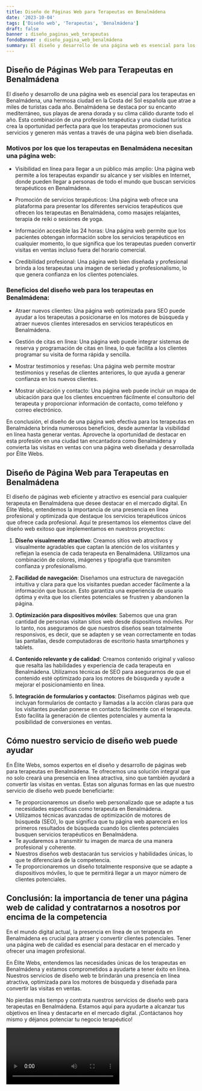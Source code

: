 ```yaml
---
title: Diseño de Páginas Web para Terapeutas en Benalmádena
date: '2023-10-04'
tags: ['Diseño web', 'Terapeutas', 'Benalmádena']
draft: false
banner : diseño_paginas_web_terapeutas
fondoBanner : diseño_pagina_web_benalmádena
summary: El diseño y desarrollo de una página web es esencial para los terapeutas en Benalmádena, una hermosa ciudad en la Costa del Sol española que atrae a miles de turistas cada año. Benalmádena se destaca por su encanto mediterráneo, sus playas de arena dorada y su clima cálido durante todo el año. Esta combinación de una profesión terapéutica y una ciudad turística crea la oportunidad perfecta para que los terapeutas promocionen sus servicios y generen más ventas a través de una página web bien diseñada.
---
```


## Diseño de Páginas Web para Terapeutas en Benalmádena

El diseño y desarrollo de una página web es esencial para los terapeutas en Benalmádena, una hermosa ciudad en la Costa del Sol española que atrae a miles de turistas cada año. Benalmádena se destaca por su encanto mediterráneo, sus playas de arena dorada y su clima cálido durante todo el año. Esta combinación de una profesión terapéutica y una ciudad turística crea la oportunidad perfecta para que los terapeutas promocionen sus servicios y generen más ventas a través de una página web bien diseñada.

### Motivos por los que los terapeutas en Benalmádena necesitan una página web:

- Visibilidad en línea para llegar a un público más amplio: Una página web permite a los terapeutas expandir su alcance y ser visibles en Internet, donde pueden llegar a personas de todo el mundo que buscan servicios terapéuticos en Benalmádena.

- Promoción de servicios terapéuticos: Una página web ofrece una plataforma para presentar los diferentes servicios terapéuticos que ofrecen los terapeutas en Benalmádena, como masajes relajantes, terapia de reiki o sesiones de yoga. 

- Información accesible las 24 horas: Una página web permite que los pacientes obtengan información sobre los servicios terapéuticos en cualquier momento, lo que significa que los terapeutas pueden convertir visitas en ventas incluso fuera del horario comercial.

- Credibilidad profesional: Una página web bien diseñada y profesional brinda a los terapeutas una imagen de seriedad y profesionalismo, lo que genera confianza en los clientes potenciales.

### Beneficios del diseño web para los terapeutas en Benalmádena:

- Atraer nuevos clientes: Una página web optimizada para SEO puede ayudar a los terapeutas a posicionarse en los motores de búsqueda y atraer nuevos clientes interesados en servicios terapéuticos en Benalmádena.

- Gestión de citas en línea: Una página web puede integrar sistemas de reserva y programación de citas en línea, lo que facilita a los clientes programar su visita de forma rápida y sencilla.

- Mostrar testimonios y reseñas: Una página web permite mostrar testimonios y reseñas de clientes anteriores, lo que ayuda a generar confianza en los nuevos clientes.

- Mostrar ubicación y contacto: Una página web puede incluir un mapa de ubicación para que los clientes encuentren fácilmente el consultorio del terapeuta y proporcionar información de contacto, como teléfono y correo electrónico.

En conclusión, el diseño de una página web efectiva para los terapeutas en Benalmádena brinda numerosos beneficios, desde aumentar la visibilidad en línea hasta generar ventas. Aproveche la oportunidad de destacar en esta profesión en una ciudad tan encantadora como Benalmádena y convierta las visitas en ventas con una página web diseñada y desarrollada por Élite Webs.

<GifSeo />

<Cta />

## Diseño de Página Web para Terapeutas en Benalmádena

El diseño de páginas web eficiente y atractivo es esencial para cualquier terapeuta en Benalmádena que desee destacar en el mercado digital. En Élite Webs, entendemos la importancia de una presencia en línea profesional y optimizada que destaque los servicios terapéuticos únicos que ofrece cada profesional. Aquí te presentamos los elementos clave del diseño web exitoso que implementamos en nuestros proyectos:

1. **Diseño visualmente atractivo**: Creamos sitios web atractivos y visualmente agradables que captan la atención de los visitantes y reflejan la esencia de cada terapeuta en Benalmádena. Utilizamos una combinación de colores, imágenes y tipografía que transmiten confianza y profesionalismo.

2. **Facilidad de navegación**: Diseñamos una estructura de navegación intuitiva y clara para que los visitantes puedan acceder fácilmente a la información que buscan. Esto garantiza una experiencia de usuario óptima y evita que los clientes potenciales se frustren y abandonen la página.

3. **Optimización para dispositivos móviles**: Sabemos que una gran cantidad de personas visitan sitios web desde dispositivos móviles. Por lo tanto, nos aseguramos de que nuestros diseños sean totalmente responsivos, es decir, que se adapten y se vean correctamente en todas las pantallas, desde computadoras de escritorio hasta smartphones y tablets.

4. **Contenido relevante y de calidad**: Creamos contenido original y valioso que resalta las habilidades y experiencia de cada terapeuta en Benalmádena. Utilizamos técnicas de SEO para asegurarnos de que el contenido esté optimizado para los motores de búsqueda y ayude a mejorar el posicionamiento en línea.

5. **Integración de formularios y contactos**: Diseñamos páginas web que incluyan formularios de contacto y llamadas a la acción claras para que los visitantes puedan ponerse en contacto fácilmente con el terapeuta. Esto facilita la generación de clientes potenciales y aumenta la posibilidad de conversiones en ventas.

## Cómo nuestro servicio de diseño web puede ayudar

En Élite Webs, somos expertos en el diseño y desarrollo de páginas web para terapeutas en Benalmádena. Te ofrecemos una solución integral que no solo creará una presencia en línea atractiva, sino que también ayudará a convertir las visitas en ventas. Estas son algunas formas en las que nuestro servicio de diseño web puede beneficiarte:

- Te proporcionaremos un diseño web personalizado que se adapte a tus necesidades específicas como terapeuta en Benalmádena.
- Utilizamos técnicas avanzadas de optimización de motores de búsqueda (SEO), lo que significa que tu página web aparecerá en los primeros resultados de búsqueda cuando los clientes potenciales busquen servicios terapéuticos en Benalmádena.
- Te ayudaremos a transmitir tu imagen de marca de una manera profesional y coherente.
- Nuestros diseños web destacarán tus servicios y habilidades únicas, lo que te diferenciará de la competencia.
- Te proporcionaremos un diseño totalmente responsive que se adapte a dispositivos móviles, lo que te permitirá llegar a un mayor número de clientes potenciales.

## Conclusión: la importancia de tener una página web de calidad y contratarnos a nosotros por encima de la competencia

En el mundo digital actual, la presencia en línea de un terapeuta en Benalmádena es crucial para atraer y convertir clientes potenciales. Tener una página web de calidad es esencial para destacar en el mercado y ofrecer una imagen profesional.

En Élite Webs, entendemos las necesidades únicas de los terapeutas en Benalmádena y estamos comprometidos a ayudarte a tener éxito en línea. Nuestros servicios de diseño web te brindarán una presencia en línea atractiva, optimizada para los motores de búsqueda y diseñada para convertir las visitas en ventas.

No pierdas más tiempo y contrata nuestros servicios de diseño web para terapeutas en Benalmádena. Estamos aquí para ayudarte a alcanzar tus objetivos en línea y destacarte en el mercado digital. ¡Contáctanos hoy mismo y déjanos potenciar tu negocio terapéutico!

<Video />

<CtaBot job='Terapeutas' city='Benalmádena'/>

<Gmaps query='Benalmádena+españa+maps' />